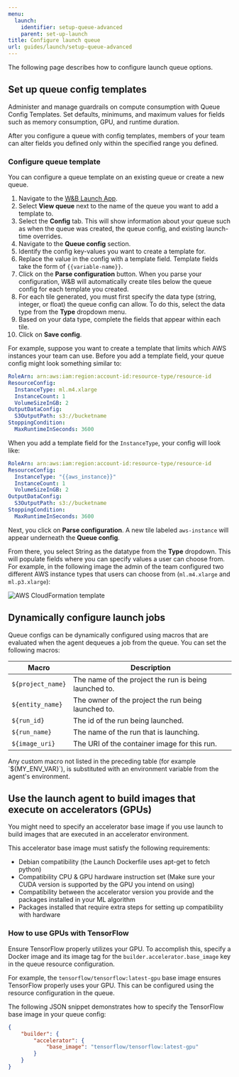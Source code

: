 ```yaml
---
menu:
  launch:
    identifier: setup-queue-advanced
    parent: set-up-launch
title: Configure launch queue
url: guides/launch/setup-queue-advanced
---
```


The following page describes how to configure launch queue options.

## Set up queue config templates
Administer and manage guardrails on compute consumption with Queue Config Templates. Set defaults, minimums, and maximum values for fields such as memory consumption, GPU, and runtime duration.

After you configure a queue with config templates, members of your team can alter fields you defined only within the specified range you defined.

### Configure queue template
You can configure a queue template on an existing queue or create a new queue.  

1. Navigate to the [W&B Launch App](https://wandb.ai/launch).
2. Select **View queue** next to the name of the queue you want to add a template to.
3. Select the **Config** tab. This will show information about your queue such as when the queue was created, the queue config, and existing launch-time overrides.
4. Navigate to the **Queue config** section.
5. Identify the config key-values you want to create a template for. 
6. Replace the value in the config with a template field. Template fields take the form of `{{variable-name}}`. 
7. Click on the **Parse configuration** button. When you parse your configuration, W&B will automatically create tiles below the queue config for each template you created.
8. For each tile generated, you must first specify the data type (string, integer, or float) the queue config can allow. To do this, select the data type from the **Type** dropdown menu.
9. Based on your data type, complete the fields that appear within each tile.
10. Click on **Save config**.


For example, suppose you want to create a template that limits which AWS instances your team can use. Before you add a template field, your queue config might look something similar to:

```yaml title="launch config"
RoleArn: arn:aws:iam:region:account-id:resource-type/resource-id
ResourceConfig:
  InstanceType: ml.m4.xlarge
  InstanceCount: 1
  VolumeSizeInGB: 2
OutputDataConfig:
  S3OutputPath: s3://bucketname
StoppingCondition:
  MaxRuntimeInSeconds: 3600
```

When you add a template field for the `InstanceType`, your config will look like:

```yaml title="launch config"
RoleArn: arn:aws:iam:region:account-id:resource-type/resource-id
ResourceConfig:
  InstanceType: "{{aws_instance}}"
  InstanceCount: 1
  VolumeSizeInGB: 2
OutputDataConfig:
  S3OutputPath: s3://bucketname
StoppingCondition:
  MaxRuntimeInSeconds: 3600
```


Next, you click on **Parse configuration**. A new tile labeled `aws-instance` will appear underneath the **Queue config**. 

From there, you select String as the datatype from the **Type** dropdown. This will populate fields where you can specify values a user can choose from. For example, in the following image the admin of the team configured two different AWS instance types that users can choose from (`ml.m4.xlarge` and `ml.p3.xlarge`):

<Frame>
    <img src="/images/launch/aws_template_example.png" alt="AWS CloudFormation template"  />
</Frame>



## Dynamically configure launch jobs
Queue configs can be dynamically configured using macros that are evaluated when the agent dequeues a job from the queue. You can set the following macros:

| Macro             | Description                                           |
|-------------------|-------------------------------------------------------|
| `${project_name}` | The name of the project the run is being launched to. |
| `${entity_name}`  | The owner of the project the run being launched to.   |
| `${run_id}`       | The id of the run being launched.                     |
| `${run_name}`     | The name of the run that is launching.                |
| `${image_uri}`    | The URI of the container image for this run.          |

<Note>
Any custom macro not listed in the preceding table (for example `${MY_ENV_VAR}`), is substituted with an environment variable from the agent's environment.
</Note>

## Use the launch agent to build images that execute on accelerators (GPUs)
You might need to specify an accelerator base image if you use launch to build images that are executed in an accelerator environment.

This accelerator base image must satisfy the following requirements:

- Debian compatibility (the Launch Dockerfile uses apt-get to fetch python)
- Compatibility CPU & GPU hardware instruction set (Make sure your CUDA version is supported by the GPU you intend on using)
- Compatibility between the accelerator version you provide and the packages installed in your ML algorithm
- Packages installed that require extra steps for setting up compatibility with hardware

### How to use GPUs with TensorFlow

Ensure TensorFlow properly utilizes your GPU. To accomplish this, specify a Docker image and its image tag for the `builder.accelerator.base_image` key in the queue resource configuration.

For example, the `tensorflow/tensorflow:latest-gpu` base image ensures TensorFlow properly uses your GPU. This can be configured using the resource configuration in the queue.

The following JSON snippet demonstrates how to specify the TensorFlow base image in your queue config:

```json title="Queue config"
{
    "builder": {
        "accelerator": {
            "base_image": "tensorflow/tensorflow:latest-gpu"
        }
    }
}
```